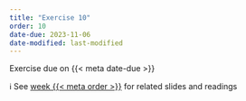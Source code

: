 ```yaml
---
title: "Exercise 10"
order: 10
date-due: 2023-11-06
date-modified: last-modified
---
```


::: {.callout-important appearance="minimal" icon="true"}
Exercise due on {{< meta date-due >}}
:::

ℹ️ See [week {{< meta order >}}](../weeks/week_{{< meta order >}}.html) for related slides and readings
